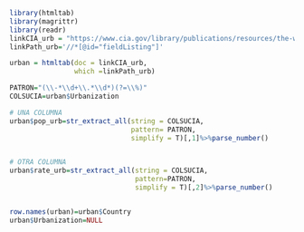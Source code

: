 

```r
library(htmltab) 
library(magrittr) 
library(readr) 
linkCIA_urb = "https://www.cia.gov/library/publications/resources/the-world-factbook/fields/349.html"
linkPath_urb='//*[@id="fieldListing"]'

urban = htmltab(doc = linkCIA_urb, 
                which =linkPath_urb)

PATRON="(\\-*\\d+\\.*\\d*)(?=\\%)"
COLSUCIA=urban$Urbanization

# UNA COLUMNA
urban$pop_urb=str_extract_all(string = COLSUCIA,
                              pattern= PATRON,
                              simplify = T)[,1]%>%parse_number()


# OTRA COLUMNA
urban$rate_urb=str_extract_all(string = COLSUCIA,
                               pattern=PATRON,
                               simplify = T)[,2]%>%parse_number()


row.names(urban)=urban$Country
urban$Urbanization=NULL
```

